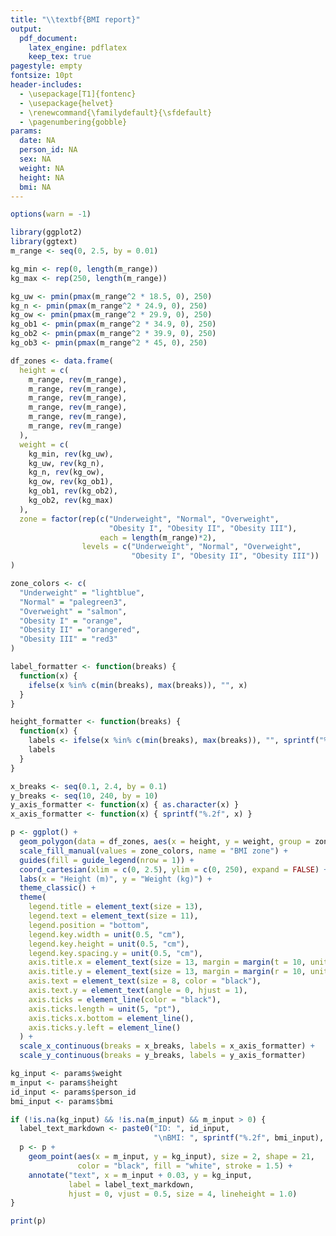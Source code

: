 ---
title: "\\textbf{BMI report}"
output:
  pdf_document:
    latex_engine: pdflatex
    keep_tex: true
pagestyle: empty
fontsize: 10pt
header-includes:
  - \usepackage[T1]{fontenc}
  - \usepackage{helvet}
  - \renewcommand{\familydefault}{\sfdefault}
  - \pagenumbering{gobble}
params:
  date: NA
  person_id: NA
  sex: NA
  weight: NA
  height: NA
  bmi: NA
---

```{r setup, include=FALSE}
options(warn = -1)
```

\begin{itemize}
  \setlength\itemsep{5pt}
  \item \textbf{Person ID:} `r params$person_id`
  \item \textbf{Evaluation date:} `r format(params$date, "%Y-%m-%d %H:%M:%S")`
  \item \textbf{Sex:} `r params$sex`
  \item \textbf{Weight:} `r sprintf("%.1f", params$weight)` kg
  \item \textbf{Height:} `r sprintf("%.2f", params$height)` m
  \item \textbf{BMI:} `r sprintf("%.2f", params$bmi)` kg/m²
\end{itemize}

\vspace{1cm}

```{r echo=FALSE, fig.width=8, fig.height=5}
library(ggplot2)
library(ggtext)
m_range <- seq(0, 2.5, by = 0.01)

kg_min <- rep(0, length(m_range))
kg_max <- rep(250, length(m_range))

kg_uw <- pmin(pmax(m_range^2 * 18.5, 0), 250)
kg_n <- pmin(pmax(m_range^2 * 24.9, 0), 250)
kg_ow <- pmin(pmax(m_range^2 * 29.9, 0), 250)
kg_ob1 <- pmin(pmax(m_range^2 * 34.9, 0), 250)
kg_ob2 <- pmin(pmax(m_range^2 * 39.9, 0), 250)
kg_ob3 <- pmin(pmax(m_range^2 * 45, 0), 250)

df_zones <- data.frame(
  height = c(
    m_range, rev(m_range),
    m_range, rev(m_range),
    m_range, rev(m_range),
    m_range, rev(m_range),
    m_range, rev(m_range),
    m_range, rev(m_range)
  ),
  weight = c(
    kg_min, rev(kg_uw),
    kg_uw, rev(kg_n),
    kg_n, rev(kg_ow),
    kg_ow, rev(kg_ob1),
    kg_ob1, rev(kg_ob2),
    kg_ob2, rev(kg_max)
  ),
  zone = factor(rep(c("Underweight", "Normal", "Overweight", 
                      "Obesity I", "Obesity II", "Obesity III"),
                    each = length(m_range)*2),
                levels = c("Underweight", "Normal", "Overweight", 
                           "Obesity I", "Obesity II", "Obesity III"))
)

zone_colors <- c(
  "Underweight" = "lightblue",
  "Normal" = "palegreen3",
  "Overweight" = "salmon",
  "Obesity I" = "orange",
  "Obesity II" = "orangered",
  "Obesity III" = "red3"
)

label_formatter <- function(breaks) {
  function(x) {
    ifelse(x %in% c(min(breaks), max(breaks)), "", x)
  }
}

height_formatter <- function(breaks) {
  function(x) {
    labels <- ifelse(x %in% c(min(breaks), max(breaks)), "", sprintf("%.2f", x))
    labels
  }
}

x_breaks <- seq(0.1, 2.4, by = 0.1)
y_breaks <- seq(10, 240, by = 10)
y_axis_formatter <- function(x) { as.character(x) }
x_axis_formatter <- function(x) { sprintf("%.2f", x) }

p <- ggplot() +
  geom_polygon(data = df_zones, aes(x = height, y = weight, group = zone, fill = zone), alpha = 0.6) +
  scale_fill_manual(values = zone_colors, name = "BMI zone") +
  guides(fill = guide_legend(nrow = 1)) +
  coord_cartesian(xlim = c(0, 2.5), ylim = c(0, 250), expand = FALSE) +
  labs(x = "Height (m)", y = "Weight (kg)") +
  theme_classic() +
  theme(
    legend.title = element_text(size = 13),
    legend.text = element_text(size = 11),
    legend.position = "bottom",
    legend.key.width = unit(0.5, "cm"),
    legend.key.height = unit(0.5, "cm"),
    legend.key.spacing.y = unit(0.5, "cm"),
    axis.title.x = element_text(size = 13, margin = margin(t = 10, unit = "pt")),
    axis.title.y = element_text(size = 13, margin = margin(r = 10, unit = "pt")),
    axis.text = element_text(size = 8, color = "black"),
    axis.text.y = element_text(angle = 0, hjust = 1),
    axis.ticks = element_line(color = "black"),
    axis.ticks.length = unit(5, "pt"),
    axis.ticks.x.bottom = element_line(),
    axis.ticks.y.left = element_line()
  ) +
  scale_x_continuous(breaks = x_breaks, labels = x_axis_formatter) +
  scale_y_continuous(breaks = y_breaks, labels = y_axis_formatter)

kg_input <- params$weight
m_input <- params$height
id_input <- params$person_id
bmi_input <- params$bmi

if (!is.na(kg_input) && !is.na(m_input) && m_input > 0) {
  label_text_markdown <- paste0("ID: ", id_input, 
                                "\nBMI: ", sprintf("%.2f", bmi_input), " kg/m²")
  p <- p +
    geom_point(aes(x = m_input, y = kg_input), size = 2, shape = 21, 
               color = "black", fill = "white", stroke = 1.5) +
    annotate("text", x = m_input + 0.03, y = kg_input, 
             label = label_text_markdown,
             hjust = 0, vjust = 0.5, size = 4, lineheight = 1.0)
}

print(p)

```
